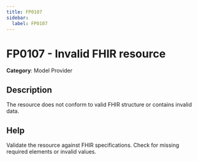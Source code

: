 ```yaml
---
title: FP0107
sidebar:
  label: FP0107
---
```


# FP0107 - Invalid FHIR resource

**Category**: Model Provider

## Description

The resource does not conform to valid FHIR structure or contains invalid data.

## Help

Validate the resource against FHIR specifications. Check for missing required elements or invalid values.
